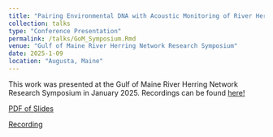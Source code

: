 ```yaml
---
title: "Pairing Environmental DNA with Acoustic Monitoring of River Herring and Other Anadromous Fish in the Penobscot River"
collection: talks
type: "Conference Presentation"
permalink: /talks/GoM_Symposium.Rmd
venue: "Gulf of Maine River Herring Network Research Symposium"
date: 2025-1-09
location: "Augusta, Maine"
---
```


This work was presented at the Gulf of Maine River Herring Network Research Symposium in January 2025. Recordings can be found [here!](https://youtu.be/vglFAO2kY9o?si=RmxD7R0nAgluZXcW)

[PDF of Slides](http://juliaaclem.github.io/files/Clem_GoM_RHN.pdf)

[Recording](https://youtu.be/vglFAO2kY9o?si=RmxD7R0nAgluZXcW)

